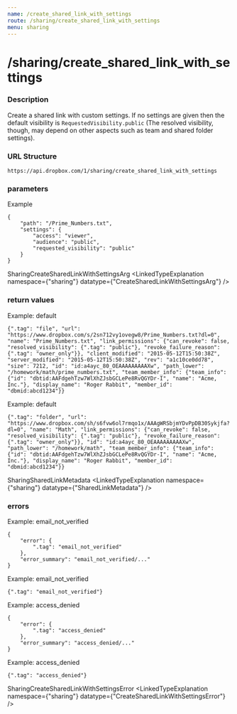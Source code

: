 ```yaml
---
name: /create_shared_link_with_settings
route: /sharing/create_shared_link_with_settings
menu: sharing
---
```


# /sharing/create_shared_link_with_settings

### Description
Create a shared link with custom settings. If no settings are given then the default visibility is `RequestedVisibility.public` (The resolved visibility, though, may depend on other aspects such as team and shared folder settings).

### URL Structure
```
https://api.dropbox.com/1/sharing/create_shared_link_with_settings
```


### parameters
Example
```
{
    "path": "/Prime_Numbers.txt",
    "settings": {
        "access": "viewer",
        "audience": "public",
        "requested_visibility": "public"
    }
}
```
SharingCreateSharedLinkWithSettingsArg
<LinkedTypeExplanation namespace={"sharing"} datatype={"CreateSharedLinkWithSettingsArg"} />

### return values
Example: default
```
{".tag": "file", "url": "https://www.dropbox.com/s/2sn712vy1ovegw8/Prime_Numbers.txt?dl=0", "name": "Prime_Numbers.txt", "link_permissions": {"can_revoke": false, "resolved_visibility": {".tag": "public"}, "revoke_failure_reason": {".tag": "owner_only"}}, "client_modified": "2015-05-12T15:50:38Z", "server_modified": "2015-05-12T15:50:38Z", "rev": "a1c10ce0dd78", "size": 7212, "id": "id:a4ayc_80_OEAAAAAAAAAXw", "path_lower": "/homework/math/prime_numbers.txt", "team_member_info": {"team_info": {"id": "dbtid:AAFdgehTzw7WlXhZJsbGCLePe8RvQGYDr-I", "name": "Acme, Inc."}, "display_name": "Roger Rabbit", "member_id": "dbmid:abcd1234"}}
```
Example: default
```
{".tag": "folder", "url": "https://www.dropbox.com/sh/s6fvw6ol7rmqo1x/AAAgWRSbjmYDvPpDB30Sykjfa?dl=0", "name": "Math", "link_permissions": {"can_revoke": false, "resolved_visibility": {".tag": "public"}, "revoke_failure_reason": {".tag": "owner_only"}}, "id": "id:a4ayc_80_OEAAAAAAAAAXw", "path_lower": "/homework/math", "team_member_info": {"team_info": {"id": "dbtid:AAFdgehTzw7WlXhZJsbGCLePe8RvQGYDr-I", "name": "Acme, Inc."}, "display_name": "Roger Rabbit", "member_id": "dbmid:abcd1234"}}
```
SharingSharedLinkMetadata
<LinkedTypeExplanation namespace={"sharing"} datatype={"SharedLinkMetadata"} />

### errors
Example: email_not_verified
```
{
    "error": {
        ".tag": "email_not_verified"
    },
    "error_summary": "email_not_verified/..."
}
```
Example: email_not_verified
```
{".tag": "email_not_verified"}
```
Example: access_denied
```
{
    "error": {
        ".tag": "access_denied"
    },
    "error_summary": "access_denied/..."
}
```
Example: access_denied
```
{".tag": "access_denied"}
```
SharingCreateSharedLinkWithSettingsError
<LinkedTypeExplanation namespace={"sharing"} datatype={"CreateSharedLinkWithSettingsError"} />

